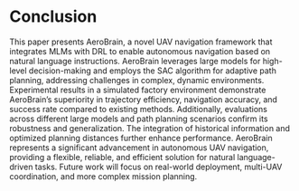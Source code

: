 # Conclusion

This paper presents AeroBrain, a novel UAV navigation framework that integrates MLMs with DRL to enable autonomous navigation based on natural language instructions.
AeroBrain leverages large models for high-level decision-making and employs the SAC algorithm for adaptive path planning, addressing challenges in complex, dynamic environments. Experimental results in a simulated factory environment demonstrate AeroBrain’s superiority in trajectory efficiency, navigation accuracy, and success rate compared to existing methods. Additionally, evaluations across different large models and path planning scenarios confirm its robustness and generalization. The integration of historical information and optimized planning distances further enhance performance.
AeroBrain represents a significant advancement in autonomous UAV navigation, providing a flexible, reliable, and efficient solution for natural language-driven tasks. Future work will focus on real-world deployment, multi-UAV coordination, and more complex mission planning.